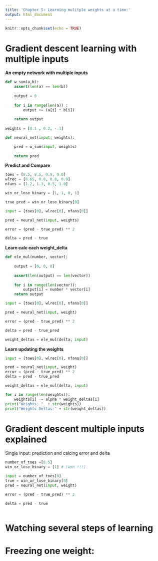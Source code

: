 ```yaml
---
title: 'Chapter 5: Learning mulitple weights at a time:'
output: html_document
---
```


```r
knitr::opts_chunk$set(echo = TRUE)
```


# Gradient descent learning with multiple inputs

**An empty network with multiple inputs**
```python
def w_sum(a,b):
    assert(len(a) == len(b))
    
    output = 0 
    
    for i in range(len(a)) :
        output += (a[i] * b[i])
        
    return output
    
weights = [0.1 , 0.2, -.1]

def neural_net(input, weights):

    pred = w_sum(input, weights)
    
    return pred
```
  
**Predict and Compare**

```python
toes = [8.5, 9.5, 9.9, 9.0]
wlrec = [0.65, 0.8, 0.8, 0.9]
nfans = [1.2, 1.3, 0.5, 1.0]

win_or_lose_binary = [1, 1, 0, 1]

true_pred = win_or_lose_binary[0]

input = [toes[0], wlrec[0], nfans[0]]

pred = neural_net(input, weights)

error = (pred - true_pred) ** 2

delta = pred - true
```

**Learn calc each weight_delta**
```python
def ele_mul(number, vector):
    
    output = [0, 0, 0]
    
    assert(len(output) == len(vector))
    
    for i in range(len(vector)):
        output[i] = number * vector[i]
    return output

input = [toes[0], wlrec[0], nfans[0]]

pred = neural_net(input, weight)

error = (pred - true_pred) ** 2

delta = pred - true_pred

weight_deltas = ele_mul(delta, input)
```

**Learn updating the weights **  
```python
input = [toes[0], wlrec[0], nfans[0]]

pred = neural_net(input, weight)
error = (pred - true_pred) ** 2
delta = pred - true_pred

weight_deltas = ele_mul(delta, input)

for i in range(len(weights)):
    weights[i] -= alpha * weight_deltas[i]
print("Weights: "  + str(weights))
print("Weights Deltas:" + str(weight_deltas))
```
  
  
  
  
  

# Gradient descent multiple inputs explained 
Single input: prediction and calcing error and delta

```python
number_of_toes =[8.5]
win_or_lose_binary = [1] # (won !!!)

input = number_of_toes[0]
true = win_or_lose_binary[0]
pred = neural_net(input, weight)

error = (pred - true_pred) ** 2

delta = pred - true
```


```python

```



# Watching several steps of learning 


# Freezing one weight:

